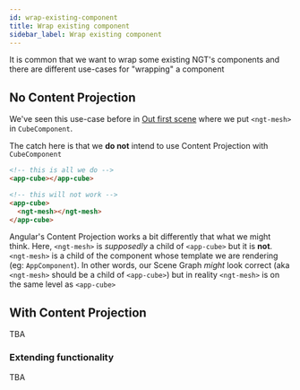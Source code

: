 ```yaml
---
id: wrap-existing-component
title: Wrap existing component
sidebar_label: Wrap existing component
---
```



It is common that we want to wrap some existing NGT's components and there are different use-cases for "wrapping" a component

## No Content Projection

We've seen this use-case before in [Out first scene](../../first-scene#making-our-cube-an-angular-component) where we put `<ngt-mesh>` in `CubeComponent`.

The catch here is that we **do not** intend to use Content Projection with `CubeComponent`

```html
<!-- this is all we do -->
<app-cube></app-cube>

<!-- this will not work -->
<app-cube>
  <ngt-mesh></ngt-mesh>
</app-cube>
```

Angular's Content Projection works a bit differently that what we might think. Here, `<ngt-mesh>` is _supposedly_ a child of `<app-cube>` but it is **not**. `<ngt-mesh>` is a child of the component whose template we are rendering (eg: `AppComponent`). In other words, our Scene Graph _might_ look correct (aka `<ngt-mesh>` should be a child of `<app-cube>`) but in reality `<ngt-mesh>` is on the same level as `<app-cube>`

## With Content Projection

TBA

### Extending functionality

TBA
